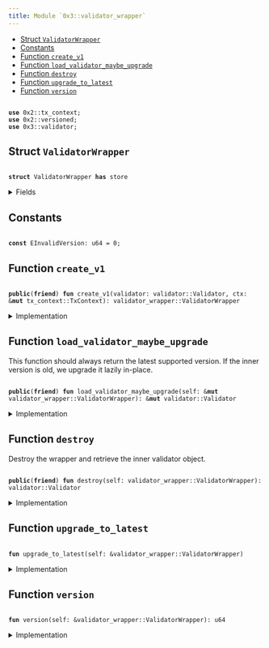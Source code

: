 ```yaml
---
title: Module `0x3::validator_wrapper`
---
```




-  [Struct `ValidatorWrapper`](#0x3_validator_wrapper_ValidatorWrapper)
-  [Constants](#@Constants_0)
-  [Function `create_v1`](#0x3_validator_wrapper_create_v1)
-  [Function `load_validator_maybe_upgrade`](#0x3_validator_wrapper_load_validator_maybe_upgrade)
-  [Function `destroy`](#0x3_validator_wrapper_destroy)
-  [Function `upgrade_to_latest`](#0x3_validator_wrapper_upgrade_to_latest)
-  [Function `version`](#0x3_validator_wrapper_version)


<pre><code>
<b>use</b> <Link href="../iota-framework/tx_context.md#0x2_tx_context">0x2::tx_context</Link>;
<b>use</b> <Link href="../iota-framework/versioned.md#0x2_versioned">0x2::versioned</Link>;
<b>use</b> <Link href="validator.md#0x3_validator">0x3::validator</Link>;
</code></pre>



<Link id="0x3_validator_wrapper_ValidatorWrapper"></Link>

## Struct `ValidatorWrapper`



<pre><code>
<b>struct</b> <Link href="validator_wrapper.md#0x3_validator_wrapper_ValidatorWrapper">ValidatorWrapper</Link> <b>has</b> store
</code></pre>



<details>
<summary>Fields</summary>


<dl>
<dt>
<code>
inner: <Link href="../iota-framework/versioned.md#0x2_versioned_Versioned">versioned::Versioned</Link></code>
</dt>
<dd>

</dd>
</dl>


</details>

<Link id="@Constants_0"></Link>

## Constants


<Link id="0x3_validator_wrapper_EInvalidVersion"></Link>



<pre><code>
<b>const</b> <Link href="validator_wrapper.md#0x3_validator_wrapper_EInvalidVersion">EInvalidVersion</Link>: u64 = 0;
</code></pre>



<Link id="0x3_validator_wrapper_create_v1"></Link>

## Function `create_v1`



<pre><code>
<b>public</b>(<b>friend</b>) <b>fun</b> <Link href="validator_wrapper.md#0x3_validator_wrapper_create_v1">create_v1</Link>(<Link href="validator.md#0x3_validator">validator</Link>: <Link href="validator.md#0x3_validator_Validator">validator::Validator</Link>, ctx: &<b>mut</b> <Link href="../iota-framework/tx_context.md#0x2_tx_context_TxContext">tx_context::TxContext</Link>): <Link href="validator_wrapper.md#0x3_validator_wrapper_ValidatorWrapper">validator_wrapper::ValidatorWrapper</Link>
</code></pre>



<details>
<summary>Implementation</summary>


<pre><code>
<b>public</b>(package) <b>fun</b> <Link href="validator_wrapper.md#0x3_validator_wrapper_create_v1">create_v1</Link>(<Link href="validator.md#0x3_validator">validator</Link>: Validator, ctx: &<b>mut</b> TxContext): <Link href="validator_wrapper.md#0x3_validator_wrapper_ValidatorWrapper">ValidatorWrapper</Link> \{
    <Link href="validator_wrapper.md#0x3_validator_wrapper_ValidatorWrapper">ValidatorWrapper</Link> \{
        inner: <Link href="../iota-framework/versioned.md#0x2_versioned_create">versioned::create</Link>(1, <Link href="validator.md#0x3_validator">validator</Link>, ctx)
    }
}
</code></pre>



</details>

<Link id="0x3_validator_wrapper_load_validator_maybe_upgrade"></Link>

## Function `load_validator_maybe_upgrade`

This function should always return the latest supported version.
If the inner version is old, we upgrade it lazily in-place.


<pre><code>
<b>public</b>(<b>friend</b>) <b>fun</b> <Link href="validator_wrapper.md#0x3_validator_wrapper_load_validator_maybe_upgrade">load_validator_maybe_upgrade</Link>(self: &<b>mut</b> <Link href="validator_wrapper.md#0x3_validator_wrapper_ValidatorWrapper">validator_wrapper::ValidatorWrapper</Link>): &<b>mut</b> <Link href="validator.md#0x3_validator_Validator">validator::Validator</Link>
</code></pre>



<details>
<summary>Implementation</summary>


<pre><code>
<b>public</b>(package) <b>fun</b> <Link href="validator_wrapper.md#0x3_validator_wrapper_load_validator_maybe_upgrade">load_validator_maybe_upgrade</Link>(self: &<b>mut</b> <Link href="validator_wrapper.md#0x3_validator_wrapper_ValidatorWrapper">ValidatorWrapper</Link>): &<b>mut</b> Validator \{
    <Link href="validator_wrapper.md#0x3_validator_wrapper_upgrade_to_latest">upgrade_to_latest</Link>(self);
    <Link href="../iota-framework/versioned.md#0x2_versioned_load_value_mut">versioned::load_value_mut</Link>(&<b>mut</b> self.inner)
}
</code></pre>



</details>

<Link id="0x3_validator_wrapper_destroy"></Link>

## Function `destroy`

Destroy the wrapper and retrieve the inner validator object.


<pre><code>
<b>public</b>(<b>friend</b>) <b>fun</b> <Link href="validator_wrapper.md#0x3_validator_wrapper_destroy">destroy</Link>(self: <Link href="validator_wrapper.md#0x3_validator_wrapper_ValidatorWrapper">validator_wrapper::ValidatorWrapper</Link>): <Link href="validator.md#0x3_validator_Validator">validator::Validator</Link>
</code></pre>



<details>
<summary>Implementation</summary>


<pre><code>
<b>public</b>(package) <b>fun</b> <Link href="validator_wrapper.md#0x3_validator_wrapper_destroy">destroy</Link>(self: <Link href="validator_wrapper.md#0x3_validator_wrapper_ValidatorWrapper">ValidatorWrapper</Link>): Validator \{
    <Link href="validator_wrapper.md#0x3_validator_wrapper_upgrade_to_latest">upgrade_to_latest</Link>(&self);
    <b>let</b> <Link href="validator_wrapper.md#0x3_validator_wrapper_ValidatorWrapper">ValidatorWrapper</Link> \{ inner } = self;
    <Link href="../iota-framework/versioned.md#0x2_versioned_destroy">versioned::destroy</Link>(inner)
}
</code></pre>



</details>

<Link id="0x3_validator_wrapper_upgrade_to_latest"></Link>

## Function `upgrade_to_latest`



<pre><code>
<b>fun</b> <Link href="validator_wrapper.md#0x3_validator_wrapper_upgrade_to_latest">upgrade_to_latest</Link>(self: &<Link href="validator_wrapper.md#0x3_validator_wrapper_ValidatorWrapper">validator_wrapper::ValidatorWrapper</Link>)
</code></pre>



<details>
<summary>Implementation</summary>


<pre><code>
<b>fun</b> <Link href="validator_wrapper.md#0x3_validator_wrapper_upgrade_to_latest">upgrade_to_latest</Link>(self: &<Link href="validator_wrapper.md#0x3_validator_wrapper_ValidatorWrapper">ValidatorWrapper</Link>) \{
    <b>let</b> version = <Link href="validator_wrapper.md#0x3_validator_wrapper_version">version</Link>(self);
    // TODO: When new versions are added, we need <b>to</b> explicitly upgrade here.
    <b>assert</b>!(version == 1, <Link href="validator_wrapper.md#0x3_validator_wrapper_EInvalidVersion">EInvalidVersion</Link>);
}
</code></pre>



</details>

<Link id="0x3_validator_wrapper_version"></Link>

## Function `version`



<pre><code>
<b>fun</b> <Link href="validator_wrapper.md#0x3_validator_wrapper_version">version</Link>(self: &<Link href="validator_wrapper.md#0x3_validator_wrapper_ValidatorWrapper">validator_wrapper::ValidatorWrapper</Link>): u64
</code></pre>



<details>
<summary>Implementation</summary>


<pre><code>
<b>fun</b> <Link href="validator_wrapper.md#0x3_validator_wrapper_version">version</Link>(self: &<Link href="validator_wrapper.md#0x3_validator_wrapper_ValidatorWrapper">ValidatorWrapper</Link>): u64 \{
    <Link href="../iota-framework/versioned.md#0x2_versioned_version">versioned::version</Link>(&self.inner)
}
</code></pre>



</details>
